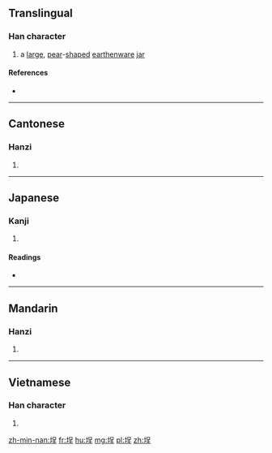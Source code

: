 ==Translingual==

===Han character===
{{Han char|rn=32|rad=土|as=07|sn=10|four=46114|canj=土口竹土 (GRHG), 土口一土 (GRMG)|ids=⿰土呈}}

# a [[large]], [[pear]]-[[shape]]d [[earthenware]] [[jar]]

====References====
* {{Han ref|kx=0230.121|dkj=05150|hdz=10444.100|uh=57D5|ud=22485|bh=D14C|bd=53580}}

----

==Cantonese==

===Hanzi===
{{yue-hanzi|jyut=cing4|y=ching4}}

# {{defn|lang=yue|sort=土07}}

----

==Japanese==

===Kanji===
{{ja-kanji|grade=|rs=土07}}

# {{defn|lang=ja|sort=土07}}

====Readings====
* {{ja-readings|on=[[てい]] (tei)|kun=[[びん]] (bin)}}

----

==Mandarin==

===Hanzi===
{{cmn-hanzi|pin=[[chéng]] ([[cheng2]]), [[xuān]] ([[xuan1]])|wg=ch'eng<sup>2</sup>, hsüan<sup>1</sup>}}

# {{defn|lang=cmn|sort=土07}}

----

==Vietnamese==

===Han character===
{{vi-hantu|[[trình]], [[chĩnh]], [[chình]]|rs=土07}}

# {{defn|lang=vi}}

[[zh-min-nan:埕]]
[[fr:埕]]
[[hu:埕]]
[[mg:埕]]
[[pl:埕]]
[[zh:埕]]